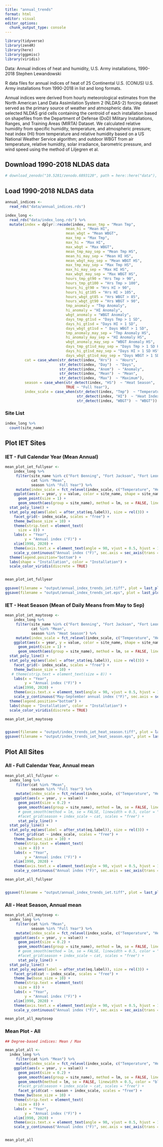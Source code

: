 ```yaml
---
title: "annual_trends"
format: html
editor: visual
editor_options: 
  chunk_output_type: console
---
```


```r

library(tidyverse)
library(zen4R)
library(here)
library(ggpmisc)
library(viridis)
```

Data: Annual indices of heat and humidity, U.S. Army installations, 1990-2018 Stephen Lewandowski

R data files for annual indices of heat of 25 Continental U.S. (CONUS) U.S. Army installations from 1990-2018 in list and long formats.

Annual indices were derived from hourly meteorological estimates from the North American Land Data Assimilation System 2 (NLDAS-2) forcing dataset served as the primary source of weather and atmospheric data. We selected NLDAS grid cells containing the centroid of each installation based on shapefiles from the Department of Defense (DoD) Military Installations, Ranges, and Training Areas (MIRTA) Dataset. We calculated relative humidity from specific humidity, temperature, and atmospheric pressure; heat index (HI) from temperature and relative humidity based on a US National Weather Service algorithm; and outdoor WBGT from air temperature, relative humidity, solar irradiance, barometric pressure, and wind speed using the method of Liljegren et al.


## Download 1990-2018 NLDAS data
```r

# download_zenodo("10.5281/zenodo.6893120", path = here::here("data"), files = list("annual_indices.rds", "index_long.rds"), logger = NULL, quiet = FALSE) 

```
## Load 1990-2018 NLDAS data

```r
annual_indices <-
  read_rds("data/annual_indices.rds")

index_long <-
  read_rds("data/index_long.rds") %>% 
  mutate(index = dplyr::recode(index, mean_tmp = "Mean Tmp",
                            mean_hi = "Mean HI",
                            mean_wbgt = "Mean WBGT",
                            max_tmp = "Max Tmp",
                            max_hi = "Max HI",
                            max_wbgt = "Max WBGT",
                            mean_tmp_may_sep = "Mean Tmp HS",
                            mean_hi_may_sep = "Mean HI HS",
                            mean_wbgt_may_sep = "Mean WBGT HS",
                            max_tmp_may_sep = "Max Tmp HS",
                            max_hi_may_sep = "Max HI HS",
                            max_wbgt_may_sep = "Max WBGT HS",
                            hours_tmp_gt90 = "Hrs Tmp > 90",
                            hours_tmp_gt100 = "Hrs Tmp > 100",
                            hours_hi_gt90 = "Hrs HI > 90",
                            hours_hi_gt105 = "Hrs HI > 105",
                            hours_wbgt_gt85 = "Hrs WBGT > 85",
                            hours_wbgt_gt90 = "Hrs WBGT > 90",
                            tmp_anomaly = "Tmp Anomaly",
                            hi_anomaly = "HI Anomaly",
                            wbgt_anomaly = "WBGT Anomaly",
                            days_tmp_gt1sd = "Days Tmp > 1 SD",
                            days_hi_gt1sd = "Days HI > 1 SD",
                            days_wbgt_gt1sd = " Days WBGT > 1 SD",
                            tmp_anomaly_may_sep = "Tmp Anomaly HS",
                            hi_anomaly_may_sep = "HI Anomaly HS",
                            wbgt_anomaly_may_sep = "WBGT Anomaly HS",
                            days_tmp_gt1sd_may_sep = "Days Tmp > 1 SD HS",
                            days_hi_gt1sd_may_sep = "Days HI > 1 SD HS",
                            days_wbgt_gt1sd_may_sep = "Days WBGT > 1 SD HS"),
         cat = case_when(str_detect(index, "Hrs")  ~ "Hours",
                         str_detect(index, "Day")  ~ "Days",
                         str_detect(index, "Anom")  ~ "Anomaly",
                         str_detect(index, "Mean")  ~ "Mean",
                         str_detect(index, "Max")  ~ "Maximum"),
         season = case_when(str_detect(index, "HS")  ~ "Heat Season",
                            TRUE ~ "Full Year"),
         index_scale = case_when(str_detect(index, "Tmp")  ~ "Temperature",
                                 str_detect(index, "HI")  ~ "Heat Index",
                                 str_detect(index, "WBGT")  ~ "WBGT"))
```

### Site List
```r
index_long %>% 
  count(site_name)
```


## Plot IET Sites

### IET - Full Calendar Year (Mean Annual)

```r
mean_plot_iet_fullyear <-
    index_long %>% 
     filter(site_name %in% c("Fort Benning", "Fort Jackson", "Fort Leonard Wood"),
            cat %in% "Mean",
            season %in% "Full Year") %>%
     mutate(index_scale = fct_relevel(index_scale, c("Temperature", "Heat Index", "WBGT"))) %>%  
    ggplot(aes(x = year, y = value, color = site_name, shape = site_name)) +
      geom_point(size = 1) +
      geom_smooth(aes(group = site_name), method = lm, se = FALSE, linewidth = 0.25, alpha = 0.5) +
  stat_poly_line() +
  stat_poly_eq(aes(label = after_stat(eq.label)), size = rel(3)) +
    facet_grid(~ index_scale, scales = "free") +
    theme_bw(base_size = 10) +
    theme(strip.text = element_text(
      size = 8)) +
    labs(x = "Year",
         y = "Annual index (°F)") +
    xlim(1990, 2020) + 
    theme(axis.text.x = element_text(angle = 90, vjust = 0.5, hjust = 1)) +
    scale_y_continuous("Annual index (°F)", sec.axis = sec_axis(trans = ~ (5/9) * (. - 32), name = "Annual index (°C)")) +
  theme(legend.position="bottom") +
  labs(shape = "Installation", color = "Installation") +
  scale_color_viridis(discrete = TRUE)


mean_plot_iet_fullyear  

ggsave(filename = "output/annual_index_trends_iet.tiff", plot = last_plot(), device ='tiff', dpi = 1000)
ggsave(filename = "output/annual_index_trends_iet.eps", plot = last_plot(), device ='eps', dpi = 1000)


```

### IET - Heat Season (Mean of Daily Means from May to Sep)

```r

mean_plot_iet_maytosep <-
    index_long %>% 
     filter(site_name %in% c("Fort Benning", "Fort Jackson", "Fort Leonard Wood"),
            cat %in% "Mean",
            season %in% "Heat Season") %>%
     mutate(index_scale = fct_relevel(index_scale, c("Temperature", "Heat Index", "WBGT"))) %>%  
    ggplot(aes(x = year, y = value, color = site_name, shape = site_name)) +
      geom_point(size = 1) +
      geom_smooth(aes(group = site_name), method = lm, se = FALSE, linewidth = 0.25, alpha = 0.5) +
  stat_poly_line() +
  stat_poly_eq(aes(label = after_stat(eq.label)), size = rel(3)) +
    facet_grid(~ index_scale, scales = "free") +
    theme_bw(base_size = 10) +
   # theme(strip.text = element_text(size = 8)) +
    labs(x = "Year",
         y = "Annual index (°F)") +
    xlim(1990, 2020) + 
    theme(axis.text.x = element_text(angle = 90, vjust = 0.5, hjust = 1)) +
    scale_y_continuous("May-September annual index (°F)", sec.axis = sec_axis(trans = ~ (5/9) * (. - 32), name = "May-September annual index (°C)")) +
  theme(legend.position="bottom") +
  labs(shape = "Installation", color = "Installation") +
  scale_color_viridis(discrete = TRUE)

mean_plot_iet_maytosep


ggsave(filename = "output/index_trends_iet_heat_season.tiff", plot = last_plot(), device ='tiff', dpi = 1000)
ggsave(filename = "output/index_trends_iet_heat_season.eps", plot = last_plot(), device ='eps', dpi = 1000)
```


## Plot All Sites



### All - Full Calendar Year, Annual mean

```r

mean_plot_all_fullyear <-
  index_long %>% 
     filter(cat %in% "Mean",
            season %in% "Full Year") %>%
     mutate(index_scale = fct_relevel(index_scale, c("Temperature", "Heat Index", "WBGT"))) %>%  
    ggplot(aes(x = year, y = value)) +
      geom_point(size = 0.2) +
      geom_smooth(aes(group = site_name), method = lm, se = FALSE, linewidth = 0.25, color = "gray", alpha = 0.5) +
      # geom_smooth(method = lm, se = FALSE, linewidth = 0.5, color = "blue") +
      #facet_grid(season + index_scale ~ cat, scales = "free") +
      stat_poly_line() +
  stat_poly_line() +
  stat_poly_eq(aes(label = after_stat(eq.label)), size = rel(3)) +
    facet_grid(cat ~ index_scale, scales = "free") +
    theme_bw(base_size = 10) +
    theme(strip.text = element_text(
      size = 8)) +
    labs(x = "Year",
         y = "Annual index (°F)") +
    xlim(1990, 2020) + 
    theme(axis.text.x = element_text(angle = 90, vjust = 0.5, hjust = 1)) +
    scale_y_continuous("Annual index (°F)", sec.axis = sec_axis(trans = ~ (5/9) * (. - 32), name = "Annual index (°C)"))

mean_plot_all_fullyear


ggsave(filename = "output/annual_index_trends_iet.tiff", plot = last_plot(), device ='tiff', dpi = 1000)


```

### All - Heat Season, Annual mean

```r

mean_plot_all_maytosep <-
  index_long %>% 
     filter(cat %in% "Mean",
            season %in% "Full Year") %>%
     mutate(index_scale = fct_relevel(index_scale, c("Temperature", "Heat Index", "WBGT"))) %>%  
    ggplot(aes(x = year, y = value)) +
      geom_point(size = 0.2) +
      geom_smooth(aes(group = site_name), method = lm, se = FALSE, linewidth = 0.25, alpha = 0.5) +
      # geom_smooth(method = lm, se = FALSE, linewidth = 0.5, color = "blue") +
      #facet_grid(season + index_scale ~ cat, scales = "free") +
      stat_poly_line() +
  stat_poly_line() +
  stat_poly_eq(aes(label = after_stat(eq.label)), size = rel(3)) +
    facet_grid(cat ~ index_scale, scales = "free") +
    theme_bw(base_size = 10) +
    theme(strip.text = element_text(
      size = 8)) +
    labs(x = "Year",
         y = "Annual index (°F)") +
    xlim(1990, 2020) + 
    theme(axis.text.x = element_text(angle = 90, vjust = 0.5, hjust = 1)) +
    scale_y_continuous("Annual index (°F)", sec.axis = sec_axis(trans = ~ (5/9) * (. - 32), name = "Annual index (°C)"))

mean_plot_all_maytosep
```

### Mean Plot - All
```r
## Degree-based indices: Mean / Max

mean_plot_all <-
  index_long %>% 
     filter(cat %in% "Mean") %>%
     mutate(index_scale = fct_relevel(index_scale, c("Temperature", "Heat Index", "WBGT"))) %>%  
    ggplot(aes(x = year, y = value)) +
      geom_point(size = 0.2) +
      geom_smooth(aes(group = site_name), method = lm, se = FALSE, linewidth = 0.25, color = "gray", alpha = 0.5) +
      geom_smooth(method = lm, se = FALSE, linewidth = 0.5, color = "blue") +
      #facet_grid(season + index_scale ~ cat, scales = "free") +
      facet_grid(cat ~ season + index_scale, scales = "free") +
    theme_bw(base_size = 10) +
    theme(strip.text = element_text(
      size = 8)) +
    labs(x = "Year",
         y = "Annual index (°F)") +
    xlim(1990, 2020) + 
    theme(axis.text.x = element_text(angle = 90, vjust = 0.5, hjust = 1)) +
    scale_y_continuous("Annual index (°F)", sec.axis = sec_axis(trans = ~ (5/9) * (. - 32), name = "Annual index (°C)"))


mean_plot_all
```


